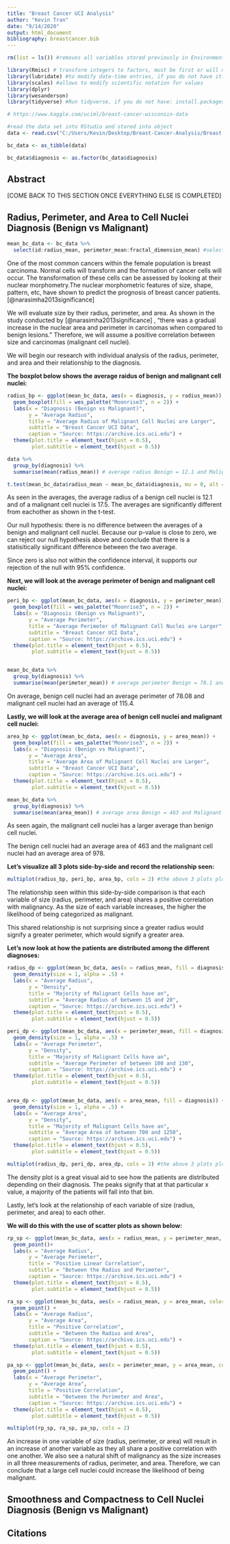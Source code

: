 ```yaml
---
title: "Breast Cancer UCI Analysis"
author: "Kevin Tran"
date: "9/14/2020"
output: html_document
bibliography: breastcancer.bib
---
```


```r
rm(list = ls()) #removes all variables stored previously in Environment (good habit to include)

library(Rmisc) # transform integers to factors, must be first or will mask other packages. We only need multiplot!
library(lubridate) #to modify date-time entries, if you do not have it: install.packages("lubridate")
library(scales) #allows to modify scientific notation for values
library(dplyr)
library(wesanderson)
library(tidyverse) #Run tidyverse, if you do not have: install.packages("tidyverse")

# https://www.kaggle.com/uciml/breast-cancer-wisconsin-data

#read the data set into RStudio and stored into object
data <- read.csv("C:/Users/Kevin/Desktop/Breast-Cancer-Analysis/Breast Cancer Wisconsin Data Set.csv")

bc_data <- as_tibble(data)

bc_data$diagnosis <- as.factor(bc_data$diagnosis)

```

## Abstract
[COME BACK TO THIS SECTION ONCE EVERYTHING ELSE IS COMPLETED]

## Radius, Perimeter, and Area to Cell Nuclei Diagnosis (Benign vs Malignant)

```r
mean_bc_data <- bc_data %>%
  select(id:radius_mean, perimeter_mean:fractal_dimension_mean) #select columns of focus
```

One of the most common cancers within the female population is breast carcinoma. Normal cells will transform and the formation of cancer cells will occur. The transformation of these cells can be assessed by looking at their nuclear morphometry.The nuclear morphometric features of size, shape, pattern, etc, have shown to predict the prognosis of breast cancer patients. [@narasimha2013significance] 

We will evaluate size by their radius, perimeter, and area. As shown in the study conducted by [@narasimha2013significance] , "there was a gradual increase in the nuclear area and perimeter in carcinomas when compared to benign lesions." Therefore, we will assume a positive correlation between size and carcinomas (malignant cell nuclei).

We will begin our research with individual analysis of the radius, perimeter, and area and their relationship to the diagnosis.

**The boxplot below shows the average raidus of benign and malignant cell nuclei:**
```r
radius_bp <- ggplot(mean_bc_data, aes(x = diagnosis, y = radius_mean)) +
  geom_boxplot(fill = wes_palette("Moonrise3", n = 2)) +
  labs(x = "Diagnosis (Benign vs Malignant)", 
       y = "Average Radius",
       title = "Average Radius of Malignant Cell Nuclei are Larger",
       subtitle = "Breast Cancer UCI Data",
       caption = "Source: https://archive.ics.uci.edu") +
  theme(plot.title = element_text(hjust = 0.5),
        plot.subtitle = element_text(hjust = 0.5))

data %>%
  group_by(diagnosis) %>%
  summarise(mean(radius_mean)) # average radius Benign = 12.1 and Malignant = 17.5

t.test(mean_bc_data$radius_mean ~ mean_bc_data$diagnosis, mu = 0, alt = "two.sided", conf = 0.95, var.eq = FALSE, paired = FALSE)
```

As seen in the averages, the average radius of a benign cell nuclei is 12.1 and of a malignant cell nuclei is 17.5. The averages are significantly different from eachother as shown in the t-test.

Our null hypothesis: there is no difference between the averages of a benign and malignant cell nuclei.
Because our p-value is close to zero, we can reject our null hypothesis above and conclude that there is a statisitically significant difference between the two average. 

Since zero is also not within the confidence interval, it supports our rejection of the null with 95% confidence.

**Next, we will look at the average perimeter of benign and malignant cell nuclei:**
```r
peri_bp <- ggplot(mean_bc_data, aes(x = diagnosis, y = perimeter_mean)) +
  geom_boxplot(fill = wes_palette("Moonrise3", n = 2)) +
  labs(x = "Diagnosis (Benign vs Malignant)", 
       y = "Average Perimeter",
       title = "Average Perimeter of Malignant Cell Nuclei are Larger",
       subtitle = "Breast Cancer UCI Data",
       caption = "Source: https://archive.ics.uci.edu") +
  theme(plot.title = element_text(hjust = 0.5),
        plot.subtitle = element_text(hjust = 0.5))


mean_bc_data %>%
  group_by(diagnosis) %>%
  summarise(mean(perimeter_mean)) # average perimeter Benign = 78.1 and Malignant = 115
```

On average, benign cell nuclei had an average perimeter of 78.08 and malignant cell nuclei had an average of 115.4. 

**Lastly, we will look at the average area of benign cell nuclei and malignant cell nuclei:**
```r
area_bp <- ggplot(mean_bc_data, aes(x = diagnosis, y = area_mean)) +
  geom_boxplot(fill = wes_palette("Moonrise3", n = 2)) +
  labs(x = "Diagnosis (Benign vs Malignant)", 
       y = "Average Area",
       title = "Average Area of Malignant Cell Nuclei are Larger",
       subtitle = "Breast Cancer UCI Data",
       caption = "Source: https://archive.ics.uci.edu") +
  theme(plot.title = element_text(hjust = 0.5),
        plot.subtitle = element_text(hjust = 0.5))

mean_bc_data %>%
  group_by(diagnosis) %>%
  summarise(mean(area_mean)) # average area Benign = 463 and Malignant = 978
```

As seen again, the malignant cell nuclei has a larger average than benign cell nuclei.

The benign cell nuclei had an average area of 463 and the malignant cell nuclei had an average area of 978.

**Let's visualize all 3 plots side-by-side and record the relationship seen:**
```r
multiplot(radius_bp, peri_bp, area_bp, cols = 2) #the above 3 plots plotted on a single graph for visibility purposes
```

The relationship seen within this side-by-side comparison is that each variable of size (radius, perimeter, and area) shares a positive correlation with malignancy. As the size of each variable increases, the higher the likelihood of being categorized as malignant.

This shared relationship is not surprising since a greater radius would signify a greater perimeter, which would signify a greater area.

**Let's now look at how the patients are distributed among the different diagnoses:**
```r
radius_dp <- ggplot(mean_bc_data, aes(x = radius_mean, fill = diagnosis)) +
  geom_density(size = 1, alpha = .5) +
  labs(x = "Average Radius", 
       y = "Density",
       title = "Majority of Malignant Cells have an",
       subtitle = "Average Radius of between 15 and 20",
       caption = "Source: https://archive.ics.uci.edu") +
  theme(plot.title = element_text(hjust = 0.5),
        plot.subtitle = element_text(hjust = 0.5))

peri_dp <- ggplot(mean_bc_data, aes(x = perimeter_mean, fill = diagnosis)) +
  geom_density(size = 1, alpha = .5) +
  labs(x = "Average Perimeter", 
       y = "Density",
       title = "Majority of Malignant Cells have an",
       subtitle = "Average Perimeter of between 100 and 130",
       caption = "Source: https://archive.ics.uci.edu") +
  theme(plot.title = element_text(hjust = 0.5),
        plot.subtitle = element_text(hjust = 0.5))


area_dp <- ggplot(mean_bc_data, aes(x = area_mean, fill = diagnosis)) +
  geom_density(size = 1, alpha = .5) +
  labs(x = "Average Area", 
       y = "Density",
       title = "Majority of Malignant Cells have an",
       subtitle = "Average Area of between 700 and 1250",
       caption = "Source: https://archive.ics.uci.edu") +
  theme(plot.title = element_text(hjust = 0.5),
        plot.subtitle = element_text(hjust = 0.5))

multiplot(radius_dp, peri_dp, area_dp, cols = 2) #the above 3 plots plotted on a single graph for visibility purposes
```

The density plot is a great visual aid to see how the patients are distributed depending on their diagnosis. The peaks signify that at that particular x value, a majority of the patients will fall into that bin.

Lastly, let's look at the relationship of each variable of size (radius, perimeter, and area) to each other.

**We will do this with the use of scatter plots as shown below:**
```r
rp_sp <- ggplot(mean_bc_data, aes(x = radius_mean, y = perimeter_mean, color = diagnosis)) +
  geom_point()+
  labs(x = "Average Radius", 
       y = "Average Perimeter",
       title = "Positive Linear Correlation",
       subtitle = "Between the Radius and Perimeter",
       caption = "Source: https://archive.ics.uci.edu") +
  theme(plot.title = element_text(hjust = 0.5),
        plot.subtitle = element_text(hjust = 0.5))

ra_sp <- ggplot(mean_bc_data, aes(x = radius_mean, y = area_mean, color = diagnosis)) +
  geom_point() +
  labs(x = "Average Radius", 
       y = "Average Area",
       title = "Positive Correlation",
       subtitle = "Between the Radius and Area",
       caption = "Source: https://archive.ics.uci.edu") +
  theme(plot.title = element_text(hjust = 0.5),
        plot.subtitle = element_text(hjust = 0.5))

pa_sp <- ggplot(mean_bc_data, aes(x = perimeter_mean, y = area_mean, color = diagnosis)) +
  geom_point() +
  labs(x = "Average Perimeter", 
       y = "Average Area",
       title = "Positive Correlation",
       subtitle = "Between the Perimeter and Area",
       caption = "Source: https://archive.ics.uci.edu") +
  theme(plot.title = element_text(hjust = 0.5),
        plot.subtitle = element_text(hjust = 0.5))

multiplot(rp_sp, ra_sp, pa_sp, cols = 2)
```

An increase in one variable of size (radius, perimeter, or area) will result in an increase of another variable as they all share a positive correlation with one another. We also see a natural shift of malignancy as the size increases in all three measurements of radius, perimeter, and area. Therefore, we can conclude that a large cell nuclei could increase the likelihood of being malignant.

## Smoothness and Compactness to Cell Nuclei Diagnosis (Benign vs Malignant)

## Citations

